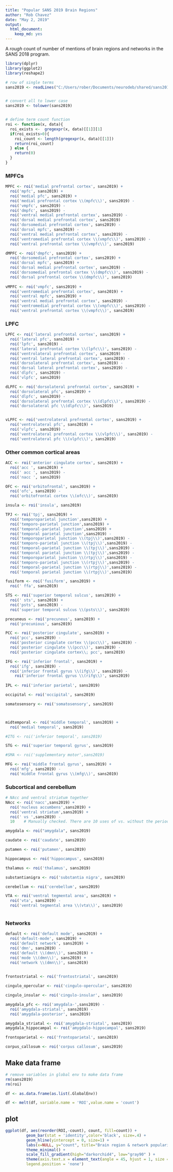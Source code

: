 ```yaml
---
title: "Popular SANS 2019 Brain Regions"
author: "Rob Chavez"
date: "May 2, 2019"
output:
  html_document:
    keep_md: yes
---
```

A *rough* count of number of mentions of brain regions and networks in the SANS 2018 program. 

```r
library(dplyr)
library(ggplot2)
library(reshape2)

# row of single terms
sans2019 <- readLines("C:/Users/rober/Documents/neurodeb/shared/sans2019")


# convert all to lower case
sans2019 <- tolower(sans2019)


# define term count function 
roi <- function(x, data){
  roi_exists <-  gregexpr(x, data)[[1]][1]
  if(roi_exists>0){
    roi_count <- length(gregexpr(x, data)[[1]])
    return(roi_count)
  } else {
    return(0)
  }
}

```

### MPFCs
```r
MPFC <- roi('medial prefrontal cortex', sans2019) +
  roi('mpfc', sans2019) +
  roi('medial pfc', sans2019) + 
  roi('medial prefrontal cortex \\(mpfc\\)', sans2019) - 
  roi('vmpfc', sans2019) - 
  roi('dmpfc', sans2019) -
  roi('ventral medial prefrontal cortex', sans2019) -
  roi('dorsal medial prefrontal cortex', sans2019)
  roi('dorsomedial prefrontal cortex', sans2019) -
  roi('dorsal mpfc', sans2019) -
  roi('ventral medial prefrontal cortex', sans2019) -
  roi('ventromedial prefrontal cortex \\(vmpfc\\)', sans2019) -
  roi('ventral prefrontal cortex \\(vmpfc\\)', sans2019)

dMPFC <- roi('dmpfc', sans2019) +
  roi('dorsomedial prefrontal cortex', sans2019) +
  roi('dorsal mpfc', sans2019) +
  roi('dorsal medial prefrontal cortex', sans2019) -
  roi('dorsomedial prefrontal cortex \\(dmpfc\\)', sans2019) -
  roi('dorsal prefrontal cortex \\(dmpfc\\)', sans2019) 
  
vMPFC <- roi('vmpfc', sans2019) +
  roi('ventromedial prefrontal cortex', sans2019) +
  roi('ventral mpfc', sans2019) +
  roi('ventral medial prefrontal cortex', sans2019) -
  roi('ventromedial prefrontal cortex \\(vmpfc\\)', sans2019) -
  roi('ventral prefrontal cortex \\(vmpfc\\)', sans2019)

```

### LPFC
```r
LPFC <- roi('lateral prefrontal cortex', sans2019) +
  roi('lateral pfc', sans2019) + 
  roi('lpfc', sans2019) -
  roi('lateral prefrontal cortex \\(lpfc\\)', sans2019) -
  roi('ventrolateral prefrontal cortex', sans2019) -
  roi('ventral lateral prefrontal cortex', sans2019) -
  roi('dorsolateral prefrontal cortex', sans2019) -
  roi('dorsal lateral prefrontal cortex', sans2019) -
  roi('dlpfc', sans2019) - 
  roi('vlpfc', sans2019) 

dLPFC <- roi('dorsolateral prefrontal cortex', sans2019) +
  roi('dorsolateral pfc', sans2019) + 
  roi('dlpfc', sans2019) -
  roi('dorsolateral prefrontal cortex \\(dlpfc\\)', sans2019) -
  roi('dorsolateral pfc \\(dlpfc\\)', sans2019) 


vLPFC <- roi('ventrolateral prefrontal cortex', sans2019) +
  roi('ventrolateral pfc', sans2019) + 
  roi('vlpfc', sans2019) -
  roi('ventrolateral prefrontal cortex \\(vlpfc\\)', sans2019) -
  roi('ventrolateral pfc \\(vlpfc\\)', sans2019) 


```

### Other common cortical areas
```r
ACC <- roi('anterior cingulate cortex', sans2019) +
  roi('acc ', sans2019) +
  roi(' acc ', sans2019) -
  roi('nacc ', sans2019)

OFC <- roi('orbitofrontal', sans2019) +
  roi('ofc', sans2019) - 
  roi('orbitofrontal cortex \\(ofc\\)', sans2019)

insula <- roi('insula', sans2019) 

TPJ <- roi('tpj', sans2019) +
  roi('temporoparietal junction',sans2019) +
  roi('temporo-parietal junction',sans2019) +
  roi('temporal-parietal junction',sans2019) +
  roi('temporal parietal junction',sans2019) -
  roi('temporoparietal junction \\(tpj\\)',sans2019) -
  roi('temporo-parietal junction \\(tpj\\)',sans2019) -
  roi('temporal-parietal junction \\(tpj\\)',sans2019) -
  roi('temporal parietal junction \\(tpj\\)',sans2019) -
  roi('temporoparietal junction \\(rtpj\\)',sans2019) -
  roi('temporo-parietal junction \\(rtpj\\)',sans2019) -
  roi('temporal-parietal junction \\(rtpj\\)',sans2019) -
  roi('temporal parietal junction \\(rtpj\\)',sans2019) 

fusiform <- roi('fusiform', sans2019) +
  roi(' ffa', sans2019)

STS <- roi('superior temporal sulcus', sans2019) +
  roi(' sts', sans2019) +
  roi('psts', sans2019) -
  roi('superior temporal sulcus \\(psts\\)', sans2019)

precuneus <- roi('precuneus', sans2019) +
  roi('precunious', sans2019) 

PCC <- roi('posterior cingulate', sans2019) +
  roi('pcc', sans2019) - 
  roi('posterior cingulate cortex \\(pcc\\)', sans2019) -
  roi('posterior cingulate \\(pcc\\)', sans2019) -
  roi('posterior cingulate cortex\\; pcc', sans2019)

IFG <- roi('inferior frontal', sans2019) +
  roi('ifg', sans2019) -
  roi('inferior frontal gyrus \\(ifg\\)', sans2019) -
    roi('inferior frontal gyrus \\(rifg\\)', sans2019) 
  
IPL <- roi('inferior parietal', sans2019)

occipital <- roi('occipital', sans2019)

somatosensory <- roi('somatosensory', sans2019)



midtemporal <- roi('middle temporal', sans2019) +
  roi('medial temporal', sans2019)

#ITG <- roi('inferior temporal', sans2019)

STG <- roi('superior temporal gyrus', sans2019)

#SMA <- roi('supplementary motor',sans2019)

MFG <- roi('middle frontal gyrus', sans2019) +
  roi('mfg', sans2019) -
  roi('middle frontal gyrus \\(mfg\\)', sans2019)

```

### Subcortical and cerebellum
```r
# NAcc and ventral striatum together
NAcc <- roi('nacc',sans2019) +
  roi('nucleus accumbens',sans2019) +
  roi('ventral striatum',sans2019) +
  roi(' vs ',sans2019) -
  10    # Manually checked. There are 10 uses of vs. without the period for 'versus'.  

amygdala <- roi("amygdala", sans2019)

caudate <- roi('caudate', sans2019)

putamen <- roi('putamen', sans2019)

hippocampus <- roi('hippocampus', sans2019)

thalamus <- roi('thalamus', sans2019)

substantianigra <- roi('substantia nigra', sans2019)

cerebellum <- roi('cerebellum', sans2019)

VTA <- roi('ventral tegmental area', sans2019) +
  roi('vta', sans2019) -
  roi('ventral tegmental area \\(vta\\)', sans2019) 



```

### Networks
```r
default <- roi('default mode', sans2019) +
  roi('default-mode', sans2019) +
  roi('default network', sans2019) +
  roi('dmn', sans2019) -
  roi('default \\(dmn\\)', sans2019) +
  roi('mode \\(dmn\\)', sans2019) +
  roi('network \\(dmn\\)', sans2019)

  
frontostriatal <- roi('frontostriatal', sans2019)

cingulo_opercular <- roi('cingulo-opercular', sans2019)

cingulo_insular <- roi('cingulo-insular', sans2019)

amygdala_pfc <- roi('amygdala-',sans2019) -
  roi('amygdala-striatal', sans2019) -
  roi('amygdala-posterior', sans2019) 

amygdala_striatal <- roi('amygdala-striatal', sans2019) 
amygdala_hippocampal <- roi('amygdalo-hippocampal', sans2019) 

frontoparietal <- roi('frontoparietal', sans2019)

corpus_callosum <- roi('corpus callosum', sans2019)

```

## Make data frame 
```r

# remove variables in global env to make data frame
rm(sans2019)
rm(roi)

df <- as.data.frame(as.list(.GlobalEnv))

df <- melt(df, variable.name = 'ROI',value.name = 'count')

```

## plot
```r
ggplot(df, aes(reorder(ROI,-count), count, fill=count)) +
         geom_bar(stat = 'identity',color='black', size=.4) + 
         geom_hline(yintercept = 0, size=1) +
         labs(x=NULL, y="count", title="Brain region & network popularity \nin SANS 2019 program") +                   scale_y_continuous(breaks=seq(10,110,10)) +
         theme_minimal() +
         scale_fill_gradient(high="darkorchid4", low="gray90" ) +
         theme(axis.text.x = element_text(angle = 45, hjust = 1, size = 7), 
         legend.position = 'none')
  
```




















